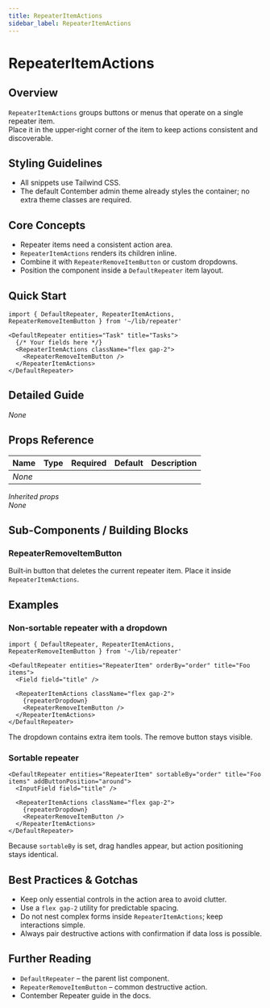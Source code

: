 ```yaml
---
title: RepeaterItemActions
sidebar_label: RepeaterItemActions
---
```


# RepeaterItemActions

## Overview
`RepeaterItemActions` groups buttons or menus that operate on a single repeater item.  
Place it in the upper‑right corner of the item to keep actions consistent and discoverable.

## Styling Guidelines
* All snippets use Tailwind CSS.  
* The default Contember admin theme already styles the container; no extra theme classes are required.

## Core Concepts
* Repeater items need a consistent action area.  
* `RepeaterItemActions` renders its children inline.  
* Combine it with `RepeaterRemoveItemButton` or custom dropdowns.  
* Position the component inside a `DefaultRepeater` item layout.

## Quick Start
```tsx
import { DefaultRepeater, RepeaterItemActions, RepeaterRemoveItemButton } from '~/lib/repeater'

<DefaultRepeater entities="Task" title="Tasks">
  {/* Your fields here */}
  <RepeaterItemActions className="flex gap-2">
    <RepeaterRemoveItemButton />
  </RepeaterItemActions>
</DefaultRepeater>
```

## Detailed Guide
_None_

## Props Reference
| Name | Type | Required | Default | Description |
|------|------|----------|---------|-------------|
| _None_ | | | | |

_Inherited props_  
_None_

## Sub-Components / Building Blocks

### RepeaterRemoveItemButton
Built‑in button that deletes the current repeater item. Place it inside `RepeaterItemActions`.

## Examples

### Non‑sortable repeater with a dropdown
```tsx
import { DefaultRepeater, RepeaterItemActions, RepeaterRemoveItemButton } from '~/lib/repeater'

<DefaultRepeater entities="RepeaterItem" orderBy="order" title="Foo items">
  <Field field="title" />

  <RepeaterItemActions className="flex gap-2">
    {repeaterDropdown}
    <RepeaterRemoveItemButton />
  </RepeaterItemActions>
</DefaultRepeater>
```
The dropdown contains extra item tools. The remove button stays visible.

### Sortable repeater
```tsx
<DefaultRepeater entities="RepeaterItem" sortableBy="order" title="Foo items" addButtonPosition="around">
  <InputField field="title" />

  <RepeaterItemActions className="flex gap-2">
    {repeaterDropdown}
    <RepeaterRemoveItemButton />
  </RepeaterItemActions>
</DefaultRepeater>
```
Because `sortableBy` is set, drag handles appear, but action positioning stays identical.

## Best Practices & Gotchas
* Keep only essential controls in the action area to avoid clutter.  
* Use a `flex gap-2` utility for predictable spacing.  
* Do not nest complex forms inside `RepeaterItemActions`; keep interactions simple.  
* Always pair destructive actions with confirmation if data loss is possible.

## Further Reading
* `DefaultRepeater` – the parent list component.  
* `RepeaterRemoveItemButton` – common destructive action.  
* Contember Repeater guide in the docs.  

<!-- End of Generated Documentation -->